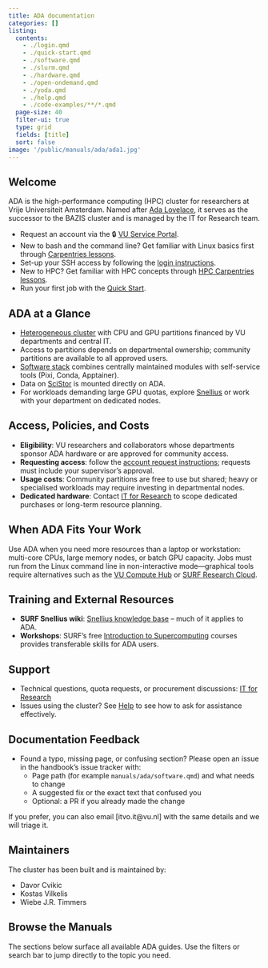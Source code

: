 ```yaml
---
title: ADA documentation
categories: []
listing:
  contents: 
    - ./login.qmd
    - ./quick-start.qmd
    - ./software.qmd
    - ./slurm.qmd
    - ./hardware.qmd
    - ./open-ondemand.qmd
    - ./yoda.qmd
    - ./help.qmd
    - ./code-examples/**/*.qmd
  page-size: 40
  filter-ui: true
  type: grid
  fields: [title]
  sort: false
image: '/public/manuals/ada/ada1.jpg'
---
```


## Welcome

ADA is the high-performance computing (HPC) cluster for researchers at Vrije Universiteit Amsterdam. Named after [Ada Lovelace](https://en.wikipedia.org/wiki/Ada_Lovelace), it serves as the successor to the BAZIS cluster and is managed by the IT for Research team.

::: {.callout-note title="New here? Start with these first."}
- Request an account via the 🔒 [VU Service Portal](https://services.vu.nl/esc?id=sc_cat_item&sys_id=83139c79473e8150bfa46d72e36d432e). 
- New to bash and the command line? Get familiar with Linux basics first through [Carpentries lessons](https://swcarpentry.github.io/shell-novice/).
- Set-up your SSH access by following the [login instructions](./login.qmd).
- New to HPC? Get familiar with HPC concepts through [HPC Carpentries lessons](https://carpentries-incubator.github.io/hpc-intro/).
- Run your first job with the [Quick Start](quick-start.qmd).
:::

## ADA at a Glance

- [Heterogeneous cluster](./hardware.qmd) with CPU and GPU partitions financed by VU departments and central IT.
- Access to partitions depends on departmental ownership; community partitions are available to all approved users.
- [Software stack](./software.qmd) combines centrally maintained modules with self-service tools (Pixi, Conda, Apptainer).
- Data on [SciStor](../../topics/scistor.qmd) is mounted directly on ADA.
- For workloads demanding large GPU quotas, explore [Snellius](../../topics/snellius.qmd) or work with your department on dedicated nodes.

## Access, Policies, and Costs

- **Eligibility**: VU researchers and collaborators whose departments sponsor ADA hardware or are approved for community access.
- **Requesting access**: follow the [account request instructions](../../topics/ada.qmd#how-to-request-access); requests must include your supervisor’s approval.
- **Usage costs**: Community partitions are free to use but shared; heavy or specialised workloads may require investing in departmental nodes.
- **Dedicated hardware**: Contact [IT for Research](mailto:itvo.it@vu.nl) to scope dedicated purchases or long-term resource planning.

## When ADA Fits Your Work

Use ADA when you need more resources than a laptop or workstation: multi-core CPUs, large memory nodes, or batch GPU capacity. Jobs must run from the Linux command line in non-interactive mode—graphical tools require alternatives such as the [VU Compute Hub](https://hub.compute.vu.nl/) or [SURF Research Cloud](../../topics/researchcloud.qmd).

## Training and External Resources

- **SURF Snellius wiki**: [Snellius knowledge base](https://servicedesk.surf.nl/wiki/display/WIKI/Snellius) – much of it applies to ADA.
- **Workshops**: SURF’s free [Introduction to Supercomputing](https://www.surf.nl/en/agenda) courses provides transferable skills for ADA users.

## Support

- Technical questions, quota requests, or procurement discussions: [IT for Research](mailto:itvo.it@vu.nl)
- Issues using the cluster? See [Help](help.qmd) to see how to ask for assistance effectively.

## Documentation Feedback

- Found a typo, missing page, or confusing section? Please open an issue in the handbook’s issue tracker with:
  - Page path (for example `manuals/ada/software.qmd`) and what needs to change
  - A suggested fix or the exact text that confused you
  - Optional: a PR if you already made the change

If you prefer, you can also email [itvo.it@vu.nl] with the same details and we will triage it.

## Maintainers

The cluster has been built and is maintained by:

* Davor Cvikic
* Kostas Vilkelis
* Wiebe J.R. Timmers

## Browse the Manuals

The sections below surface all available ADA guides. Use the filters or search bar to jump directly to the topic you need.
